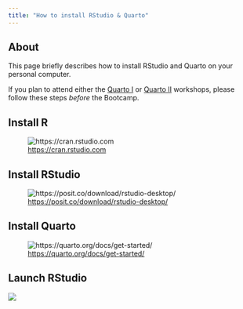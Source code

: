 ```yaml
---
title: "How to install RStudio & Quarto"
---
```


## About

This page briefly describes how to install RStudio and Quarto on your personal computer.

If you plan to attend either the [Quarto I](sessions.qmd#quarto-part-i-a-tool-for-open-scholarship) or [Quarto II](sessions.qmd#quarto-part-ii-reproducible-research-reports) workshops, please follow these steps *before* the Bootcamp.

## Install R

![<https://cran.rstudio.com>](include/img/cran-r.png)

## Install RStudio

![<https://posit.co/download/rstudio-desktop/>](include/img/install-rstudio.png)

## Install Quarto

![<https://quarto.org/docs/get-started/>](include/img/install-quarto.png)

## Launch RStudio

![](include/img/rstudio-open.png)

